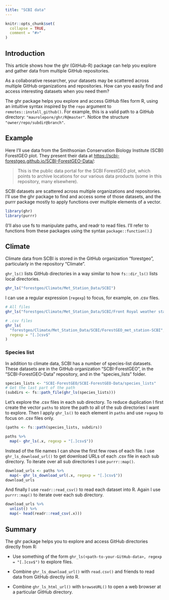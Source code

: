 ```yaml
---
title: "SCBI data"
---
```


```r
knitr::opts_chunk$set(
  collapse = TRUE,
  comment = "#>"
)
```

## Introduction

This article shows how the ghr (GitHub-R) package can help you explore and gather data from multiple GitHub repositories.

As a collaborative researcher, your datasets may be scattered across multiple GitHub organizations and repositories. How can you easily find and access interesting datasets when you need them?

The ghr package helps you explore and access GitHub files form R, using an intuitive syntax inspired by the `repo` argument to `remotes::install_github()`. For example, this is a valid path to a GitHub directory: `"maurolepore/ghr/R@master"`. Notice the structure `"owner/repo/subdir@branch"`.

## Example

Here I'll use data from the Smithsonian Conservation Biology Institute (SCBI) ForestGEO plot. They present their data at <https://scbi-forestgeo.github.io/SCBI-ForestGEO-Data/>:

> This is the public data portal for the SCBI ForestGEO plot, which points to archive locations for our various data products (some in this repository, many elsewhere).

SCBI datasets are scattered across multiple organizations and repositories. I'll use the ghr package to find and access some of those datasets, and the purrr package mostly to apply functions over multiple elements of a vector.

```r
library(ghr)
library(purrr)
```

(I'll also use fs to manipulate paths, and readr to read files. I'll refer to functions from these packages using the syntax `package::function()`.)

## Climate

Climate data from SCBI is stored in the GitHub organization "forestgeo", particularly in the repository "Climate". 

`ghr_ls()` lists GitHub directories in a way similar to how `fs::dir_ls()` lists local directories.

```r
ghr_ls("forestgeo/Climate/Met_Station_Data/SCBI")
```

I can use a regular expression (`regexp`) to focus, for example, on .csv files.

```r
# All files
ghr_ls("forestgeo/Climate/Met_Station_Data/SCBI/Front Royal weather station")

# .csv files
ghr_ls(
  "forestgeo/Climate/Met_Station_Data/SCBI/ForestGEO_met_station-SCBI", 
  regexp = "[.]csv$"
)
```

### Species list

In addition to climate data, SCBI has a number of species-list datasets. These datasets are in the GitHub organization "SCBI-ForestGEO", in the "SCBI-ForestGEO-Data" repository, and in the "species_lists" folder.

```r
species_lists <- "SCBI-ForestGEO/SCBI-ForestGEO-Data/species_lists"
# Get the last part of the path
(subdirs <- fs::path_file(ghr_ls(species_lists)))
```

Let's explore the .csv files in each sub directory. To reduce duplication I first create the vector `paths` to store the path to all of the sub directories I want to explore. Then I apply `ghr_ls()` to each element in `paths` and use `regexp` to focus on .csv files only.

```r
(paths <- fs::path(species_lists, subdirs))

paths %>% 
  map(~ ghr_ls(.x, regexp = "[.]csv$"))
```

Instead of the file names I can show the first few rows of each file. I use `ghr_ls_download_url()` to get download URLs of each .csv file in each sub directory. To iterate over all sub directories I use `purrr::map()`.

```r
download_urls <- paths %>% 
  map(~ ghr_ls_download_url(.x, regexp = "[.]csv$"))
download_urls
```

And finally I use `readr::read_csv()` to read each dataset into R. Again I use `purrr::map()` to iterate over each sub directory.

```r
download_urls %>% 
  unlist() %>% 
  map(~ head(readr::read_csv(.x)))
```

## Summary

The ghr package helps you to explore and access GitHub directories directly from R:

* Use something of the form `ghr_ls(<path-to-your-GitHub-data>, regexp = "[.]csv$")` to explore files.

* Combine `ghr_ls_download_url()` with `read.csv()` and friends to read data from GitHub directly into R.

* Combine `ghr_ls_html_url()` with `browseURL()` to open a web browser at a particular GitHub directory.

